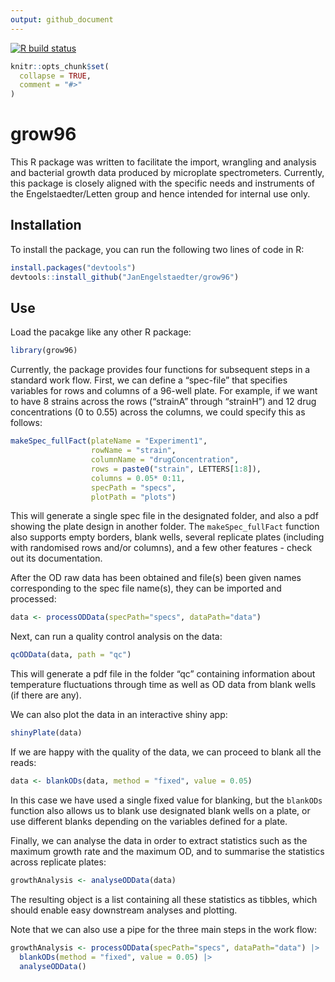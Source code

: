 ```yaml
---
output: github_document
---
```


<!-- README.md is generated from README.Rmd. Please edit that file -->

<!-- badges: start -->
  [![R build status](https://github.com/JanEngelstaedter/grow96/workflows/R-CMD-check/badge.svg)](https://github.com/JanEngelstaedter/grow96/actions)
<!-- badges: end -->

```r
knitr::opts_chunk$set(
  collapse = TRUE,
  comment = "#>"
)
```

# grow96

This R package was written to facilitate the import, wrangling and analysis and bacterial growth data produced by microplate spectrometers. Currently, this package is closely aligned with the specific needs and instruments of the Engelstaedter/Letten group and hence intended for internal use only.

## Installation

To install the package, you can run the following two lines of code in R:

```r
install.packages("devtools")
devtools::install_github("JanEngelstaedter/grow96")
```

## Use

Load the pacakge like any other R package:

```r
library(grow96)
```

Currently, the package provides four functions for subsequent steps in a standard work flow. First, we can define a "spec-file" that specifies variables for rows and columns of a 96-well plate. For example, if we want to have 8 strains across the rows ("strainA" through "strainH") and 12 drug concentrations (0 to 0.55) across the columns, we could specify this as follows:

```r
makeSpec_fullFact(plateName = "Experiment1",
                  rowName = "strain", 
                  columnName = "drugConcentration",
                  rows = paste0("strain", LETTERS[1:8]), 
                  columns = 0.05* 0:11,
                  specPath = "specs",
                  plotPath = "plots")
```

This will generate a single spec file in the designated folder, and also a pdf showing the plate design in another folder. The `makeSpec_fullFact` function also supports empty borders, blank wells, several replicate plates (including with randomised rows and/or columns), and a few other features - check out its documentation.

After the OD raw data has been obtained and file(s) been given names corresponding to the spec file name(s), they can be imported and processed:

```r
data <- processODData(specPath="specs", dataPath="data")
```

Next, can run a quality control analysis on the data:

```r
qcODData(data, path = "qc")
```

This will generate a pdf file in the folder "qc" containing information about temperature fluctuations through time as well as OD data from blank wells (if there are any).

We can also plot the data in an interactive shiny app:

```r
shinyPlate(data)
```

If we are happy with the quality of the data, we can proceed to blank all the reads:

```r
data <- blankODs(data, method = "fixed", value = 0.05)
```
In this case we have used a single fixed value for blanking, but the `blankODs` function also allows us to blank use designated blank wells on a plate, or use different blanks depending on the variables defined for a plate.

Finally, we can analyse the data in order to extract statistics such as the maximum growth rate and the maximum OD, and to summarise the statistics across replicate plates:

```r
growthAnalysis <- analyseODData(data)
```

The resulting object is a list containing all these statistics as tibbles, which should enable easy downstream analyses and plotting.

Note that we can also use a pipe for the three main steps in the work flow:

```r
growthAnalysis <- processODData(specPath="specs", dataPath="data") |>
  blankODs(method = "fixed", value = 0.05) |>
  analyseODData()
```
